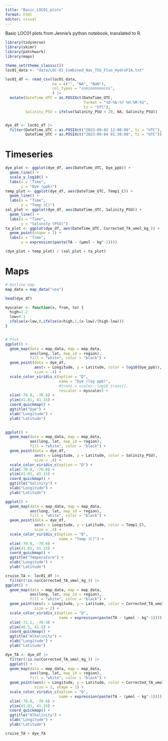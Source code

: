 ```yaml
---
title: "Basic_LOC01_plots"
format: html
editor: visual
---
```


Basic LOC01 plots from Jennie's python notebook, translated to R.

```r
library(tidyverse)
library(skimr)
library(patchwork)
library(maps)

theme_set(theme_classic())
loc01_data <- "data/LOC-01_Combined_Nav_TSG_Fluo_HydroFIA.txt"
```

```r
loc01_df <- read_csv(loc01_data,
                     na = c("", "NA", "NaN"),
                     col_types = "cnninnnnnncni",
                     ) |> 
  mutate(DateTime_UTC = as.POSIXct(DateTime_UTC, 
                                   format = "%d-%b-%Y %H:%M:%S", 
                                   tz = "UTC"),
         Salinity_PSU = ifelse(Salinity_PSU < 29, NA, Salinity_PSU))


dye_df <- loc01_df |> 
  filter(DateTime_UTC > as.POSIXct("2023-09-02 12:00:00", tz = "UTC"),
         DateTime_UTC < as.POSIXct("2023-09-04 01:30:00", tz = "UTC"))
```

# Timeseries

```r
dye_plot <- ggplot(dye_df, aes(DateTime_UTC, Dye_ppb)) +
  geom_line() +
  scale_y_log10() +
  labs(x = "Time",
       y = "Dye (ppb)")
temp_plot <- ggplot(dye_df, aes(DateTime_UTC, Temp1_C)) +
  geom_line() +
  labs(x = "Time",
       y = "Temp (C)")
sal_plot <- ggplot(dye_df, aes(DateTime_UTC, Salinity_PSU)) +
  geom_line() +
  labs(x = "Time",
       y = "Salinity (PSU)")
ta_plot <- ggplot(dye_df, aes(DateTime_UTC, Corrected_TA_umol_kg_)) +
  geom_point(shape = 1) +
  labs(x = "Time",
       y = expression(paste(TA ~ (μmol ~ kg^-1))))

(dye_plot + temp_plot) / (sal_plot + ta_plot)
```

# Maps

```r
# Outline map
map_data = map_data("usa")

head(dye_df)

myscaler <- function(x, from, to) {
  high=1.2
  low=0.1
  ifelse(x<low,0,ifelse(x>high,1,(x-low)/(high-low)))
}


# Plot 
ggplot() + 
  geom_map(data = map_data, map = map_data,
           aes(long, lat, map_id = region),
           fill = "white", color = "black") +
  geom_point(data = dye_df, 
             aes(x = Longitude, y = Latitude, color = log10(Dye_ppb)),
             size = .4) +
  scale_color_viridis_c(option = "D",
                        name = "Dye (log ppb)",
                        #trans = scales::log10_trans(),
                        rescaler = myscaler) +
  xlim(-70.8, -70.6) +
  ylim(41.01, 41.15) +
  coord_quickmap() +
  ggtitle("Dye") +
  xlab("Longitude") +
  ylab("Latitude")
  
```

```r
ggplot() + 
  geom_map(data = map_data, map = map_data,
           aes(long, lat, map_id = region),
           fill = "white", color = "black") +
  geom_point(data = dye_df, 
             aes(x = Longitude, y = Latitude, color = Salinity_PSU),
             size = .4) +
  scale_color_viridis_c(option = "D") +
  xlim(-70.8, -70.6) +
  ylim(41.01, 41.15) +
  coord_quickmap() +
  ggtitle("Salinity") +
  xlab("Longitude") +
  ylab("Latitude")
```

```r
ggplot() + 
  geom_map(data = map_data, map = map_data,
           aes(long, lat, map_id = region),
           fill = "white", color = "black") +
  geom_point(data = dye_df, 
             aes(x = Longitude, y = Latitude, color = Temp1_C),
             size = .4) +
  scale_color_viridis_c(option = "B",
                        name = "Temp (C)") +
  xlim(-70.8, -70.6) +
  ylim(41.01, 41.15) +
  coord_quickmap() +
  ggtitle("Temperature") +
  xlab("Longitude") +
  ylab("Latitude")
```

```r
cruise_TA <- loc01_df |> 
  filter(!is.na(Corrected_TA_umol_kg_)) |> 
ggplot() + 
  geom_map(data = map_data, map = map_data,
           aes(long, lat, map_id = region),
           fill = "white", color = "black") +
  geom_point(aes(x = Longitude, y = Latitude, color = Corrected_TA_umol_kg_),
             size = 2) +
  scale_color_viridis_c(option = "D",
                        name = expression(paste(TA ~ (μmol ~ kg^-1)))) +
  xlim(-72.1, -70.4) +
  ylim(40.5, 41.5) +
  coord_quickmap() +
  ggtitle("Alkalinity") +
  xlab("Longitude") +
  ylab("Latitude")

dye_TA <- dye_df |>  
  filter(!is.na(Corrected_TA_umol_kg_)) |> 
  ggplot() +
  geom_map(data = map_data, map = map_data,
           aes(long, lat, map_id = region),
           fill = "white", color = "black") +
  geom_point(aes(x = Longitude, y = Latitude, color = Corrected_TA_umol_kg_),
             size = 2, shape = 1) +
  scale_color_viridis_c(option = "D",
                        name = expression(paste(TA ~ (μmol ~ kg^-1)))) +
  xlim(-70.8, -70.6) +
  ylim(41.01, 41.15) +
  coord_quickmap() +
  ggtitle("Alkalinity") +
  xlab("Longitude") +
  ylab("Latitude")

cruise_TA + dye_TA
```

